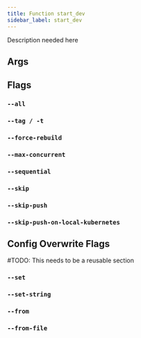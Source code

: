 ```yaml
---
title: Function start_dev
sidebar_label: start_dev
---
```


Description needed here


## Args


## Flags

### `--all`

### `--tag / -t`

### `--force-rebuild`

### `--max-concurrent`

### `--sequential`

### `--skip`

### `--skip-push`

### `--skip-push-on-local-kubernetes`


## Config Overwrite Flags

\#TODO: This needs to be a reusable section

### `--set`

### `--set-string`

### `--from`

### `--from-file`
